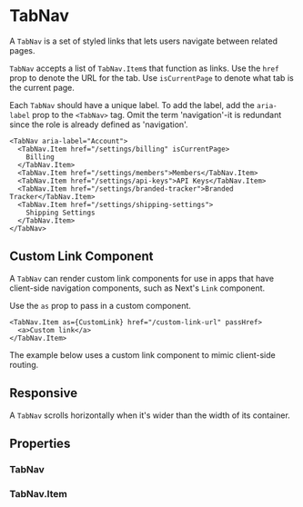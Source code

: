 
<Meta of={TabNavStories} />

# TabNav

A `TabNav` is a set of styled links that lets users navigate between related pages.

`TabNav` accepts a list of `TabNav.Item`s that function as links. Use the `href` prop to denote the URL for the tab. Use `isCurrentPage` to denote what tab is the current page.

Each `TabNav` should have a unique label. To add the label, add the `aria-label` prop to the `<TabNav>` tag. Omit the term 'navigation'-it is redundant since the role is already defined as 'navigation'.

```tsx
<TabNav aria-label="Account">
  <TabNav.Item href="/settings/billing" isCurrentPage>
    Billing
  </TabNav.Item>
  <TabNav.Item href="/settings/members">Members</TabNav.Item>
  <TabNav.Item href="/settings/api-keys">API Keys</TabNav.Item>
  <TabNav.Item href="/settings/branded-tracker">Branded Tracker</TabNav.Item>
  <TabNav.Item href="/settings/shipping-settings">
    Shipping Settings
  </TabNav.Item>
</TabNav>
```

<Canvas of={TabNavStories.Default} />

## Custom Link Component

A `TabNav` can render custom link components for use in apps that have client-side navigation components, such as Next's `Link` component.

Use the `as` prop to pass in a custom component.

```tsx
<TabNav.Item as={CustomLink} href="/custom-link-url" passHref>
  <a>Custom link</a>
</TabNav.Item>
```

The example below uses a custom link component to mimic client-side routing.

<Canvas of={TabNavStories.CustomLink} />

## Responsive

A `TabNav` scrolls horizontally when it's wider than the width of its container.

<Canvas of={TabNavStories.Responsive} />

## Properties

### TabNav

<ArgTypes of={TabNav} />

### TabNav.Item

<ArgTypes of={TabNav.Item} />
